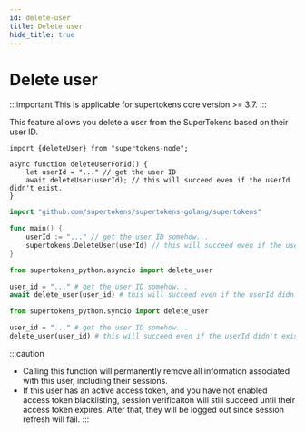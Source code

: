 ```yaml
---
id: delete-user
title: Delete user
hide_title: true
---
```


<!-- COPY DOCS -->
<!-- ./thirdpartyemailpassword/common-customizations/delete-user.mdx -->


# Delete user

:::important
This is applicable for supertokens core version >= 3.7.
:::

This feature allows you delete a user from the SuperTokens based on their user ID.

<BackendSDKTabs>
<TabItem value="nodejs">

```tsx
import {deleteUser} from "supertokens-node";

async function deleteUserForId() {
    let userId = "..." // get the user ID
    await deleteUser(userId); // this will succeed even if the userId didn't exist.
}
```

</TabItem>
<TabItem value="go">

```go
import "github.com/supertokens/supertokens-golang/supertokens"

func main() {
	userId := "..." // get the user ID somehow...
	supertokens.DeleteUser(userId) // this will succeed even if the userId didn't exist.
}
```

</TabItem>
<TabItem value="python">

<PythonSyncAsyncSubTabs>
<TabItem value="asyncio">

```python
from supertokens_python.asyncio import delete_user

user_id = "..." # get the user ID somehow...
await delete_user(user_id) # this will succeed even if the userId didn't exist.
```

</TabItem>
<TabItem value="syncio">

```python
from supertokens_python.syncio import delete_user

user_id = "..." # get the user ID somehow...
delete_user(user_id) # this will succeed even if the userId didn't exist.
```

</TabItem>
</PythonSyncAsyncSubTabs>

</TabItem>
</BackendSDKTabs>

:::caution
- Calling this function will permanently remove all information associated with this user, including their sessions.
- If this user has an active access token, and you have not enabled access token blacklisting, session verificaiton will still succeed until their access token expires. After that, they will be logged out since session refresh will fail.
:::
